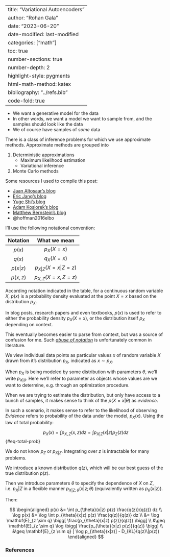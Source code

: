 
---
title: "Variational Autoencoders"
author: "Rohan Gala"
date: "2023-06-20"
date-modified: last-modified
categories: ["math"]
toc: true
number-sections: true
number-depth: 2
highlight-style: pygments
html-math-method: katex
bibliography: "../refs.bib"
code-fold: true
---

<!-- ---
title: "Variational Autoencoders"
author: Rohan Gala
toc: true
number-sections: true
number-depth: 2
highlight-style: pygments
bibliography: ../refs.bib

format:
  html:
    theme: journal
    code-fold: true
    html-math-method: katex

editor:
    render-on-save: true
--- -->

 - We want a generative model for the data
 - In other words, we want a model we want to sample from, and the samples should look like the data
 - We of course have samples of _some_ data






There is a class of inference problems for which we use approximate methods. Approximate methods are grouped into 

1. Deterministic approximations
    - Maximum likelihood estimation 
    - Variational inference
2. Monte Carlo methods

Some resources I used to compile this post:

 - [Jaan Altosaar's blog](https://jaan.io/what-is-variational-autoencoder-vae-tutorial/)
 - [Eric Jang's blog](https://blog.evjang.com/2016/08/variational-bayes.html)
 - [Yuge Shi's blog](https://yugeten.github.io/posts/2020/06/elbo/)
 - [Adam Kosiorek's blog](http://akosiorek.github.io/what_is_wrong_with_vaes/)
 - [Matthew Bernstein's blog](https://mbernste.github.io/posts/vae/)
 - @hoffman2016elbo

I'll use the following notational convention: 

 | Notation |       What we mean |
 |:--------:|:------------------:|
 | $p(x)$   | $p_{X}(X=x)$       |
 | $q(x)$   | $q_{X}(X=x)$       |
 | $p(x|z)$ | $p_{X|Z}(X=x|Z=z)$ |
 | $p(x,z)$ | $p_{X,Z}(X=x,Z=z)$ |


::: {.callout-note}
According notation indicated in the table, for a continuous random variable $X$, $p(x)$ is a probability density evaluated at the point $X=x$ based on the distribution $p_X$.

In blog posts, research papers and even textbooks, $p(x)$ is used to refer to either the probability density $p_X(X=x)$, or the distribution itself $p_X$ depending on context.

This eventually becomes easier to parse from context, but was a source of confusion for me. Such [_abuse of notation_](https://statmodeling.stat.columbia.edu/2020/02/05/abuse-of-expectation-notation/) is unfortunately common in literature.
:::

We view individual data points as particular values $x$ of random variable $X$ drawn from it's distribution $p_X$, indicated as $x \sim p_X$. 

When $p_X$ is being modeled by some distribution with parameters $\theta$, we'll write $p_{X|\theta}$. Here we'll refer to parameter as objects whose values are we want to determine, e.g. through an optimization procedure.

When we are trying to estimate the distribution, but only have access to a bunch of samples, it makes sense to think of the $p(X=x| \theta)$ as _evidence_. 


In such a scenario, it makes sense to refer to the likelihood of observing _Evidence_ refers to probability of the data under the model, $p_X(x)$. Using the law of total probability:

$$p_X(x) = \int p_{X,Z}(x, z) dz = \int p_{X|Z}(x|z) p_Z(z) dz$${#eq-total-prob}

We do not know $p_Z$ or $p_{X|Z}$. Integrating over $z$ is intractable for many problems. 

We introduce a known distribution $q(z)$, which will be our best guess of the true distribution $p(z)$. 

Then we introduce parameters $\theta$ to specify the dependence of $X$ on $Z$, i.e. $p_X|Z$ in a flexible manner $p_{X|Z;\theta}(x|z;\theta)$ (equivalently written as $p_{\theta}(x|z)$). 

Then:

$$
\begin{aligned}
p(x) &= \int p_{\theta}(x|z) p(z) \frac{q(z)}{q(z)} dz \\
\log p(x) &= \log \int p_{\theta}(x|z) p(z) \frac{q(z)}{q(z)} dz \\
&=  \log \mathbf{E}_{z \sim q} \bigg[ \frac{p_{\theta}(x|z) p(z)}{q(z)} \bigg] \\
&\geq \mathbf{E}_{z \sim q} \log  \bigg[ \frac{p_{\theta}(x|z) p(z)}{q(z)} \bigg] \\
&\geq \mathbf{E}_{z \sim q} [ \log  p_{\theta}(x|z)] - D_{KL}(q(z)\|p(z)) 
\end{aligned}
$$

### References

::: {#refs}
:::
